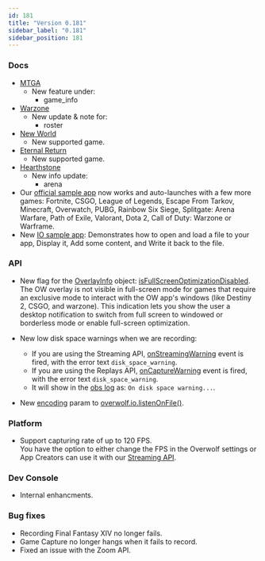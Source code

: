 ```yaml
---
id: 181
title: "Version 0.181"
sidebar_label: "0.181"
sidebar_position: 181
---
```


### Docs

* [MTGA](games/events/mtga)
  * New feature under:
    * game_info
* [Warzone](games/events/warzone)
  * New update & note for:
    * roster
* [New World](games/events/new-world)
  * New supported game.
* [Eternal Return](games/events/eternal-return)
  * New supported game.
* [Hearthstone](games/events/hearthstone)
  * New info update:
    * arena
* Our [official sample app](/start/basic-app/sample-app) now works and auto-launches with a few more games: Fortnite, CSGO, League of Legends, Escape From Tarkov, Minecraft, Overwatch, PUBG, Rainbow Six Siege, Splitgate: Arena Warfare, Path of Exile, Valorant, Dota 2, Call of Duty: Warzone or Warframe.
* New [IO sample app](io#sample-app): Demonstrates how to open and load a file to your app, Display it, Add some content, and Write it back to the file.
    
### API

* New flag for the [OverlayInfo](games#overlayinfo-object) object: [isFullScreenOptimizationDisabled](games#isfullscreenoptimizationdisabled-note). The OW overlay is not visible in full-screen mode for games that require an exclusive mode to interact with the OW app's windows (like Destiny 2, CSGO, and warzone). This indication lets you show the user a desktop notification to switch from full screen to windowed or borderless mode or enable full-screen optimization.

* New low disk space warnings when we are recording: 
  * If you are using the Streaming API, [onStreamingWarning](streaming#onstreamingwarning) event is fired, with the error text `disk_space_warning`.
  * If you are using the Replays API,  [onCaptureWarning](media/replays#oncapturewarning) event is fired, with the error text `disk_space_warning`.
  * It will show in the [obs log](/topics/understanding-ow-logs/logs-obs) as: `On disk space warning...`.

* New [encoding](io#encoding-enum) param to [overwolf.io.listenOnFile()](io#listenonfileid-path-option-callback).

### Platform

* Support capturing rate of up to 120 FPS.  
  You have the option to either change the FPS in the Overwolf settings or App Creators can use it with our [Streaming API](streaming).

### Dev Console

* Internal enhancments.

### Bug fixes

* Recording Final Fantasy XIV no longer fails.
* Game Capture no longer hangs when it fails to record.
* Fixed an issue with the Zoom API.

